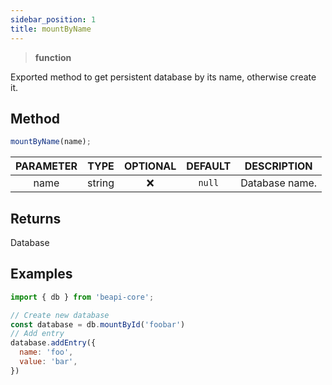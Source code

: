 ```yaml
---
sidebar_position: 1
title: mountByName
---
```


> **<Link to="https://developer.mozilla.org/en-US/docs/Web/JavaScript/Reference/Global_Objects/Function">function</Link>**

Exported method to get persistent database by its name, otherwise create it.

## Method

```js
mountByName(name);
```

| PARAMETER | TYPE | OPTIONAL | DEFAULT | DESCRIPTION |
| :-------: | :--: | :------: | :-----: | :---------: |
| name | <Link to="https://developer.mozilla.org/en-US/docs/Web/JavaScript/Reference/Global_Objects/String">string</Link> | ❌ | `null` | Database name. |

## Returns
<Link to="/docs/api/db/Database">Database</Link>

## Examples

```js
import { db } from 'beapi-core';

// Create new database
const database = db.mountById('foobar')
// Add entry
database.addEntry({
  name: 'foo',
  value: 'bar',
})
```